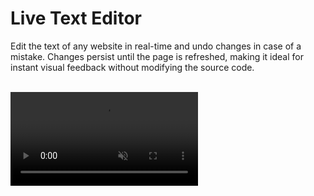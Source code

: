 # Live Text Editor

Edit the text of any website in real-time and undo changes in case of a mistake. Changes persist until the page is refreshed, making it ideal for instant visual feedback without modifying the source code.

<br />
<video
	autoPlay='autoplay'
	loop
	muted>
	<source
		src='/videos/live-text-editor.mp4'
		type='video/mp4'
	/>
</video>
